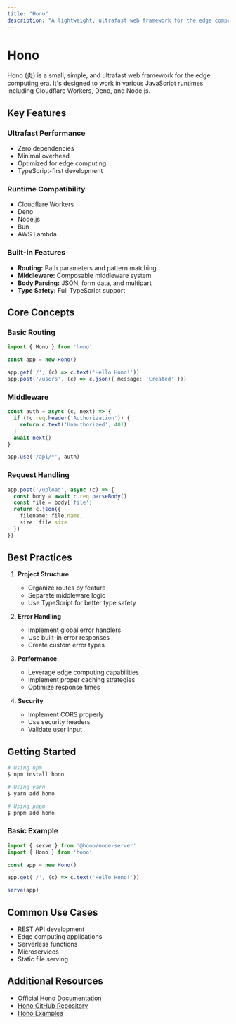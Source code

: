 ```yaml
---
title: "Hono"
description: "A lightweight, ultrafast web framework for the edge computing era."
---
```


# Hono

Hono (炎) is a small, simple, and ultrafast web framework for the edge computing era. It's designed to work in various JavaScript runtimes including Cloudflare Workers, Deno, and Node.js.

## Key Features

### Ultrafast Performance
- Zero dependencies
- Minimal overhead
- Optimized for edge computing
- TypeScript-first development

### Runtime Compatibility
- Cloudflare Workers
- Deno
- Node.js
- Bun
- AWS Lambda

### Built-in Features
- **Routing:** Path parameters and pattern matching
- **Middleware:** Composable middleware system
- **Body Parsing:** JSON, form data, and multipart
- **Type Safety:** Full TypeScript support

## Core Concepts

### Basic Routing
```typescript
import { Hono } from 'hono'

const app = new Hono()

app.get('/', (c) => c.text('Hello Hono!'))
app.post('/users', (c) => c.json({ message: 'Created' }))
```

### Middleware
```typescript
const auth = async (c, next) => {
  if (!c.req.header('Authorization')) {
    return c.text('Unauthorized', 401)
  }
  await next()
}

app.use('/api/*', auth)
```

### Request Handling
```typescript
app.post('/upload', async (c) => {
  const body = await c.req.parseBody()
  const file = body['file']
  return c.json({
    filename: file.name,
    size: file.size
  })
})
```

## Best Practices

1. **Project Structure**
   - Organize routes by feature
   - Separate middleware logic
   - Use TypeScript for better type safety

2. **Error Handling**
   - Implement global error handlers
   - Use built-in error responses
   - Create custom error types

3. **Performance**
   - Leverage edge computing capabilities
   - Implement proper caching strategies
   - Optimize response times

4. **Security**
   - Implement CORS properly
   - Use security headers
   - Validate user input

## Getting Started

```bash
# Using npm
$ npm install hono

# Using yarn
$ yarn add hono

# Using pnpm
$ pnpm add hono
```

### Basic Example
```typescript
import { serve } from '@hono/node-server'
import { Hono } from 'hono'

const app = new Hono()

app.get('/', (c) => c.text('Hello Hono!'))

serve(app)
```

## Common Use Cases

- REST API development
- Edge computing applications
- Serverless functions
- Microservices
- Static file serving

## Additional Resources

- [Official Hono Documentation](https://hono.dev)
- [Hono GitHub Repository](https://github.com/honojs/hono)
- [Hono Examples](https://github.com/honojs/examples)